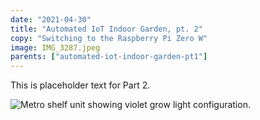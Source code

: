 ```yaml
---
date: "2021-04-30"
title: "Automated IoT Indoor Garden, pt. 2"
copy: "Switching to the Raspberry Pi Zero W"
image: IMG_3287.jpeg
parents: ["automated-iot-indoor-garden-pt1"]
---
```


This is placeholder text for Part 2.

![Metro shelf unit showing violet grow light configuration.](IMG_3287.jpeg)
